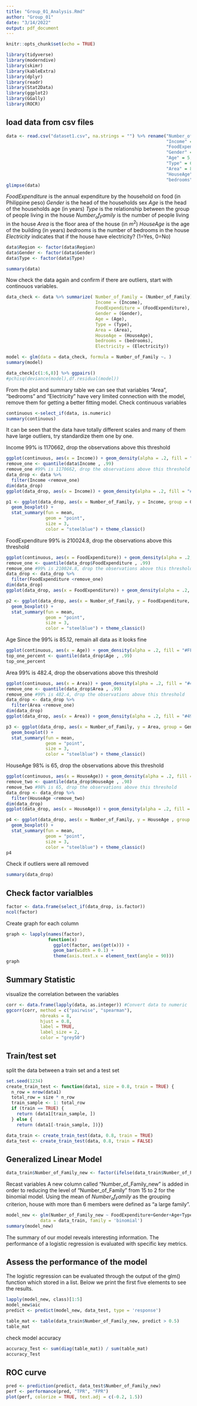 ```yaml
---
title: "Group_01_Analysis.Rmd"
author: "Group_01"
date: "3/14/2022"
output: pdf_document
---
```


```r
knitr::opts_chunk$set(echo = TRUE)
```

```r
library(tidyverse)
library(moderndive)
library(skimr)
library(kableExtra)
library(dplyr)
library(readr)
library(Stat2Data)
library(ggplot2)
library(GGally)
library(ROCR)
```

## load data from csv files
```r
data <- read.csv("dataset1.csv", na.strings = "") %>% rename("Number_of_Family"=7,
                                                             "Income" = 1,
                                                             "FoodExpenditure" = 3,
                                                             "Gender" = 4,
                                                             "Age" = 5,
                                                             "Type" = 6,
                                                             "Area" = 8,
                                                             "HouseAge" = 9,
                                                             "bedrooms" = 10)
glimpse(data)
```

$FoodExpenditure$ is the annual expenditure by the household on food (in Philippine peso)
$Gender$ is the head of the households sex
$Age$ is the head of the households age (in years)
$Type$ is the relationship between the group of people living in the house
$Number_of_Family$ is the number of people living in the house
$Area$ is the floor area of the house (in $m^2$)
$HouseAge$ is the age of the building (in years)
$bedrooms$ is the number of bedrooms in the house
$Electricity$ indicates that if the house have electricity? (1=Yes, 0=No)



```r
data$Region <- factor(data$Region)
data$Gender <- factor(data$Gender)
data$Type <- factor(data$Type)    

summary(data)
```

Now check the data again and confirm if there are outliers, start with continouos variables.
```r
data_check <- data %>% summarize( Number_of_Family = (Number_of_Family),
                                  Income = (Income),
                                  FoodExpenditure = (FoodExpenditure),
                                  Gender = (Gender),
                                  Age = (Age),
                                  Type = (Type),
                                  Area = (Area),
                                  HouseAge = (HouseAge),
                                  bedrooms = (bedrooms),
                                  Electricity = (Electricity))

model <- glm(data = data_check, formula = Number_of_Family ~. )
summary(model)

data_check[c(1:6,8)] %>% ggpairs()
#pchisq(deviance(model),df.residual(model))
```

From the plot and summary table we can see that variables "Area", "bedrooms" and "Electricity" have very limited connection with the model, remove them for getting a better fitting model. 
Check continuous variables
```r
continuous <-select_if(data, is.numeric)
summary(continuous)
```
It can be seen that the data have totally different scales and many of them have large outliers, try standardize them one by one.

Income
99% is 1170662, drop the observations above this threshold
```r
ggplot(continuous, aes(x = Income)) + geom_density(alpha = .2, fill = "#FF0000FF")
remove_one <- quantile(data$Income , .99)
remove_one #99% is 1170662, drop the observations above this threshold
data_drop <- data %>% 
  filter(Income <remove_one)
dim(data_drop)
ggplot(data_drop, aes(x = Income)) + geom_density(alpha = .2, fill = "#FF0000FF")

p1 <- ggplot(data_drop, aes(x = Number_of_Family, y = Income, group = Gender)) +
  geom_boxplot() +
  stat_summary(fun = mean,
               geom = "point",
               size = 3,
               color = "steelblue") + theme_classic()

```

FoodExpenditure
99% is 210024.8, drop the observations above this threshold
```r
ggplot(continuous, aes(x = FoodExpenditure)) + geom_density(alpha = .2, fill = "#FFDB00FF")
remove_one <- quantile(data_drop$FoodExpenditure , .99)
remove_one #99% is 210024.8, drop the observations above this threshold
data_drop <- data_drop %>%
  filter(FoodExpenditure <remove_one)
dim(data_drop)
ggplot(data_drop, aes(x = FoodExpenditure)) + geom_density(alpha = .2, fill = "#FFDB00FF")

p2 <- ggplot(data_drop, aes(x = Number_of_Family, y = FoodExpenditure, group = Gender)) +
  geom_boxplot() +
  stat_summary(fun = mean,
               geom = "point",
               size = 3,
               color = "steelblue") + theme_classic()
```

Age
Since the 99% is 85.12, remain all data as it looks fine
```r
ggplot(continuous, aes(x = Age)) + geom_density(alpha = .2, fill = "#FF00DBFF")
top_one_percent <- quantile(data_drop$Age , .99)
top_one_percent 
```

Area
99% is 482.4, drop the observations above this threshold
```r
ggplot(continuous, aes(x = Area)) + geom_density(alpha = .2, fill = "#49FF00FF")
remove_one <- quantile(data_drop$Area , .99)
remove_one #99% is 482.4, drop the observations above this threshold
data_drop <- data_drop %>%
  filter(Area <remove_one)
dim(data_drop)
ggplot(data_drop, aes(x = Area)) + geom_density(alpha = .2, fill = "#49FF00FF")

p3 <- ggplot(data_drop, aes(x = Number_of_Family, y = Area, group = Gender)) +
  geom_boxplot() +
  stat_summary(fun = mean,
               geom = "point",
               size = 3,
               color = "steelblue") + theme_classic()
```

HouseAge 
98% is 65, drop the observations above this threshold
```r
ggplot(continuous, aes(x = HouseAge)) + geom_density(alpha = .2, fill = "#FF00DBFF")
remove_two <- quantile(data_drop$HouseAge , .98)
remove_two #98% is 65, drop the observations above this threshold
data_drop <- data_drop %>%
  filter(HouseAge <remove_two)
dim(data_drop)
ggplot(data_drop, aes(x = HouseAge)) + geom_density(alpha = .2, fill = "#FF00DBFF")

p4 <- ggplot(data_drop, aes(x = Number_of_Family, y = HouseAge , group = Gender)) +
  geom_boxplot() +
  stat_summary(fun = mean,
               geom = "point",
               size = 3,
               color = "steelblue") + theme_classic()
p4
```



Check if outliers were all removed
```r
summary(data_drop)
```

## Check factor varialbles 

```r
factor <- data.frame(select_if(data_drop, is.factor))
ncol(factor)
```

Create graph for each column
```r
graph <- lapply(names(factor), 
                function(x) 
                  ggplot(factor, aes(get(x))) +
                  geom_bar(width = 0.1) +
                  theme(axis.text.x = element_text(angle = 90)))
graph
```

## Summary Statistic

visualize the correlation between the variables
```r
corr <- data.frame(lapply(data, as.integer)) #Convert data to numeric
ggcorr(corr, method = c("pairwise", "spearman"), 
             nbreaks = 8, 
             hjust = 0.8,
             label = TRUE,
             label_size = 2,
             color = "grey50")
```
## Train/test set

split the data between a train set and a test set 
```r
set.seed(1234)
create_train_test <- function(data1, size = 0.8, train = TRUE) {
  n_row = nrow(data1)
  total_row = size * n_row
  train_sample <- 1: total_row
  if (train == TRUE) {
    return (data1[train_sample, ])
  } else {
    return (data1[-train_sample, ])}}

data_train <- create_train_test(data, 0.8, train = TRUE)
data_test <- create_train_test(data, 0.8, train = FALSE)
```

## Generalized Linear Model

```r
data_train$Number_of_Family_new <- factor(ifelse(data_train$Number_of_Family >= 7,1,0))
```

Recast variables
A new column called "Number_of_Family_new" is added in order to reducing the level of "Number_of_Family" from 15 to 2 for the binomial model. Using the mean of $Number_of_Family$ as the grouping criterion, house with more than $6$ members were defined as "a large family".
```r
model_new <- glm(Number_of_Family_new ~ FoodExpenditure+Gender+Age+Type+HouseAge, 
             data = data_train, family = 'binomial')
summary(model_new)
```

The summary of our model reveals interesting information. The performance of a logistic regression is evaluated with specific key metrics.

## Assess the performance of the model

The logistic regression can be evaluated through the output of the glm() function which stored in a list. Below we print the first five elements to see the results.

```r
lapply(model_new, class)[1:5]
model_new$aic
predict <- predict(model_new, data_test, type = 'response')
```
```r
table_mat <- table(data_train$Number_of_Family_new, predict > 0.5)
table_mat
```
check model accuracy

```r
accuracy_Test <- sum(diag(table_mat)) / sum(table_mat)
accuracy_Test
```

## ROC curve
```r
pred <- prediction(predict, data_test$Number_of_Family_new)
perf <- performance(pred, "TPR", "FPR")
plot(perf, colorize = TRUE, text.adj = c(-0.2, 1.5))
```

